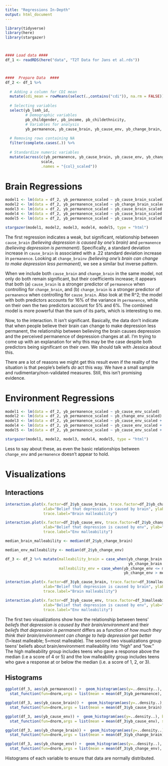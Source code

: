 ```yaml
---
title: "Regressions In-Depth"
output: html_document
---
```


```r
library(tidyverse)
library(here)
library(stargazer)



#### Load data ####
df_1 <- readRDS(here("data", "T2T Data for Jans et al.rds"))



####  Prepare Data  ####
df_2 <- df_1 %>%
  
  # Adding a column for CDI mean
  mutate(cdi_mean = rowMeans(select(.,contains("cdi")), na.rm = FALSE)) %>%
  
  # Selecting variables
  select(yb_lsmh_id,
         # Demographic variables
         pb_childgender, pb_income, pb_childethnicity,
         # Variables for analysis
         yb_permanence, yb_cause_brain, yb_cause_env, yb_change_brain, yb_change_env, cdi_mean) %>%
  
  # Removing rows containing NA
  filter(complete.cases(.)) %>%
  
  # Standardize numeric variables
  mutate(across(c(yb_permanence, yb_cause_brain, yb_cause_env, yb_change_brain, yb_change_env, cdi_mean), 
                scale,
                .names = "{col}_scaled"))
```

# Brain Regressions

```r
model1 <- lm(data = df_2, yb_permanence_scaled ~ yb_cause_brain_scaled)
model2 <- lm(data = df_2, yb_permanence_scaled ~ yb_change_brain_scaled)
model3 <- lm(data = df_2, yb_permanence_scaled ~ yb_cause_brain_scaled + yb_change_brain_scaled) 
model4 <- lm(data = df_2, yb_permanence_scaled ~ yb_cause_brain_scaled + yb_change_brain_scaled + yb_cause_brain_scaled*yb_change_brain_scaled)
model5 <- lm(data = df_2, yb_permanence_scaled ~ yb_cause_brain_scaled + yb_change_brain_scaled + yb_cause_brain_scaled*yb_change_brain_scaled + cdi_mean_scaled)

stargazer(model1, model2, model3, model4, model5, type = "html")
```

The first regression indicates a weak, but significant, relationship between `cause_brain` _(believing depression is caused by one's brain)_ and `permanence` _(believing depression is permanent)_. Specifically, a standard deviation increase in `cause_brain` is associated with a .22 standard deviation increase in `permanence`. Looking at `change_brainv` _(believing one's brain can change to make depression less permanent)_, we see a similar but inverse pattern. 

When we include both `cause_brain` and `change_brain` in the same model, not only do both remain significant, but their coefficients increase; it appears that both (a) `cause_brain` is a stronger predictor of `permanence` when controlling for `change_brain`, and (b) `change_brain` is a stronger predictor of `permanence` when controlling for `cause_brain`. Also look at the R^2; the model with both predictors accounts for 16% of the variance in `permanence`, while on their own the two predictors account for 5% and 6%. The combined model is more powerful than the sum of its parts, which is interesting to me.

Now, to the interaction. It isn't significant. Basically, the data don't indicate that when people believe their brain can change to make depression less permanent, the relationship between believing the brain causes depression and the perceived permanence of depression changes at all. I'm trying to come up with an explanation for why this may be the case despite both predictors being significant on their own. We should talk with Jessica about this.

There are a lot of reasons we might get this result even if the reality of the situation is that people's beliefs _do_ act this way. We have a small sample and rudimentary/non-validated measures. Still, this isn't promising evidence. 

# Environment Regressions

```r
model1 <- lm(data = df_2, yb_permanence_scaled ~ yb_cause_env_scaled)
model2 <- lm(data = df_2, yb_permanence_scaled ~ yb_change_env_scaled)
model3 <- lm(data = df_2, yb_permanence_scaled ~ yb_cause_env_scaled + yb_change_env_scaled) 
model4 <- lm(data = df_2, yb_permanence_scaled ~ yb_cause_env_scaled + yb_change_env_scaled + yb_cause_env_scaled*yb_change_env_scaled)
model5 <- lm(data = df_2, yb_permanence_scaled ~ yb_cause_env_scaled + yb_change_env_scaled + yb_cause_env_scaled*yb_change_env_scaled + cdi_mean_scaled)

stargazer(model1, model2, model3, model4, model5, type = "html")
```

Less to say about these, as even the basic relationships between `change_env` and `permanence` doesn't appear to hold.

# Visualizations
## Interactions

```r
interaction.plot(x.factor=df_2$yb_cause_brain, trace.factor=df_2$yb_change_brain, response=df_2$yb_permanence,
                 xlab="Belief that depression is caused by brain", ylab="Belief that depression is permanent", 
                 trace.label="Brain malleability")

interaction.plot(x.factor=df_2$yb_cause_env, trace.factor=df_2$yb_change_env, response=df_2$yb_permanence,
                 xlab="Belief that depression is caused by env", ylab="Belief that depression is permanent", 
                 trace.label="Env malleability")

median_brain_malleability <- median(df_2$yb_change_brain)

median_env_malleability <- median(df_2$yb_change_env)

df_3 <- df_2 %>% mutate(malleability_brain = case_when(yb_change_brain <= median_brain_malleability ~ "low",
                                                       yb_change_brain > median_brain_malleability ~ "high"),
                        malleability_env = case_when(yb_change_env <= median_env_malleability ~ "low", 
                                                     yb_change_env > median_env_malleability ~ "high"))

interaction.plot(x.factor=df_3$yb_cause_brain, trace.factor=df_3$malleability_brain, response=df_3$yb_permanence,
                 xlab="Belief that depression is caused by brain", ylab="Belief that depression is permanent", 
                 trace.label="Brain malleability")

interaction.plot(x.factor=df_3$yb_cause_env, trace.factor=df_3$malleability_env, response=df_3$yb_permanence,
                 xlab="Belief that depression is caused by env", ylab="Belief that depression is permanent", 
                 trace.label="Env malleability")
```

The first two visualizations show how the relationship between teens' *beliefs that depression is caused by their brain/environment* and their *beliefs that depression is permanent* differs as a function of *how much they think their brain/environment can change to help depression get better* (1=least malleable; 5=most malleable).  The second two visualizations group teens' beliefs about brain/environment malleability into "high" and "low."  The high malleability group includes teens who gave a response above the median (i.e a score of 4 or 5) and the low malleability group includes teens who gave a response at or below the median (i.e. a score of 1, 2, or 3).

## Histograms

```r
ggplot(df_3, aes(yb_permanence)) +  geom_histogram(aes(y=..density..), binwidth = 1) + ggtitle("Belief that Depression is Permanent") + 
  stat_function(fun=dnorm,args = list(mean = mean(df_3$yb_permanence), sd = sd(df_3$yb_permanence)), col="red")

ggplot(df_3, aes(yb_cause_brain)) +  geom_histogram(aes(y=..density..), binwidth = 1) + ggtitle("Belief that Depression is Caused by the Brain") + 
  stat_function(fun=dnorm,args = list(mean = mean(df_3$yb_cause_brain), sd = sd(df_3$yb_cause_brain)), col="red")

ggplot(df_3, aes(yb_cause_env)) +  geom_histogram(aes(y=..density..), binwidth = 1) + ggtitle("Belief that Depression is Caused by the Environment")+ 
  stat_function(fun=dnorm,args = list(mean = mean(df_3$yb_cause_env), sd = sd(df_3$yb_cause_env)), col="red")

ggplot(df_3, aes(yb_change_brain)) +  geom_histogram(aes(y=..density..), binwidth = 1) + ggtitle("Belief that Brain Can Change") + 
  stat_function(fun=dnorm,args = list(mean = mean(df_3$yb_change_brain), sd = sd(df_3$yb_change_brain)), col="red")

ggplot(df_3, aes(yb_change_env)) +  geom_histogram(aes(y=..density..), binwidth = 1) + ggtitle("Belief that Environment Can Change") + 
  stat_function(fun=dnorm,args = list(mean = mean(df_3$yb_change_env), sd = sd(df_3$yb_change_env)), col="red")
```

Histograms of each variable to ensure that data are normally distributed.
